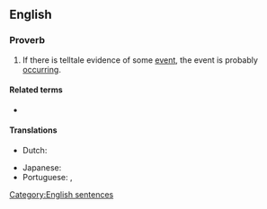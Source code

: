 ==English==

===Proverb===
{{en-proverb}}

# {{lb|en|UK|US|Australia|Canada|NZ}} If there is telltale evidence of some [[event]], the event is probably [[occurring]].

====Related terms====
* {{l|en|no smoke without fire}}

====Translations====
{{trans-top|if there is telltale evidence of some event, the event is probably occurring}}
* Dutch: {{t|nl|waar rook is is vuur}}
{{trans-mid}}
* Japanese: {{t|ja|火のないところに煙は立たない|tr=ひのないところに けむりはたたない, hi-no nai-tokoro-ni kemuri-ha tatanai}}
* Portuguese: {{t|pt|onde há fumaça, há fogo}} {{qualifier|Brazil}}, {{t|pt|onde há fumo, há fogo}} {{qualifier|Portugal}}
{{trans-bottom}}

[[Category:English sentences]]